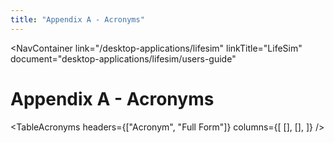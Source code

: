 ```yaml
---
title: "Appendix A - Acronyms"
---
```



<NavContainer 
  link="/desktop-applications/lifesim"
  linkTitle="LifeSim"
  document="desktop-applications/lifesim/users-guide"
></NavContainer>

# Appendix A - Acronyms

<TableAcronyms 
  headers={["Acronym", "Full Form"]}
  columns={[
  [],
  [],
]}
/>

<CitationFootnote />